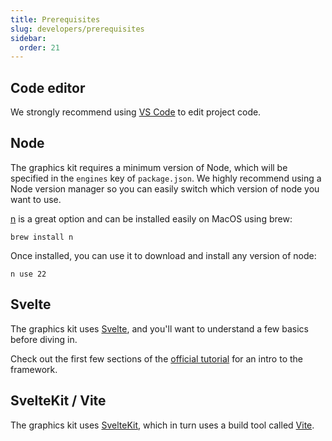 ```yaml
---
title: Prerequisites
slug: developers/prerequisites
sidebar:
  order: 21
---
```


## Code editor

We strongly recommend using [VS Code](https://code.visualstudio.com/) to edit project code.

## Node

The graphics kit requires a minimum version of Node, which will be specified in the `engines` key of `package.json`. We highly recommend using a Node version manager so you can easily switch which version of node you want to use.

[n](https://github.com/tj/n) is a great option and can be installed easily on MacOS using brew:

```console
brew install n
```

Once installed, you can use it to download and install any version of node:

```console
n use 22
```

## Svelte

The graphics kit uses [Svelte](https://svelte.dev/), and you'll want to understand a few basics before diving in.

Check out the first few sections of the [official tutorial](https://svelte.dev/tutorial/svelte/welcome-to-svelte) for an intro to the framework.

## SvelteKit / Vite

The graphics kit uses [SvelteKit](https://svelte.dev/docs/kit/introduction), which in turn uses a build tool called [Vite](https://vitejs.dev/guide/why.html).
